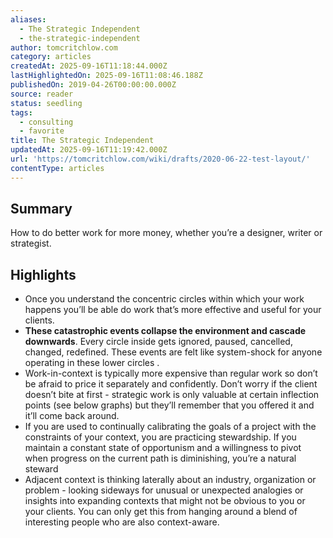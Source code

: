 ```yaml
---
aliases:
  - The Strategic Independent
  - the-strategic-independent
author: tomcritchlow.com
category: articles
createdAt: 2025-09-16T11:18:44.000Z
lastHighlightedOn: 2025-09-16T11:08:46.188Z
publishedOn: 2019-04-26T00:00:00.000Z
source: reader
status: seedling
tags:
  - consulting
  - favorite
title: The Strategic Independent
updatedAt: 2025-09-16T11:19:42.000Z
url: 'https://tomcritchlow.com/wiki/drafts/2020-06-22-test-layout/'
contentType: articles
---
```

## Summary

How to do better work for more money, whether you’re a designer, writer or strategist.

## Highlights

- Once you understand the concentric circles within which your work happens you’ll be able do work that’s more effective and useful for your clients.
- **These catastrophic events collapse the environment and cascade downwards**. Every circle inside gets ignored, paused, cancelled, changed, redefined. These events are felt like system-shock for anyone operating in these lower circles .
- Work-in-context is typically more expensive than regular work so don’t be afraid to price it separately and confidently. Don’t worry if the client doesn’t bite at first - strategic work is only valuable at certain inflection points (see below graphs) but they’ll remember that you offered it and it’ll come back around.
- If you are used to continually calibrating the goals of a project with the constraints of your context, you are practicing stewardship. If you maintain a constant state of opportunism and a willingness to pivot when progress on the current path is diminishing, you’re a natural steward
- Adjacent context is thinking laterally about an industry, organization or problem - looking sideways for unusual or unexpected analogies or insights into expanding contexts that might not be obvious to you or your clients. You can only get this from hanging around a blend of interesting people who are also context-aware.

